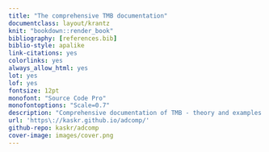 ```yaml
---
title: "The comprehensive TMB documentation"
documentclass: layout/krantz
knit: "bookdown::render_book"
bibliography: [references.bib]
biblio-style: apalike
link-citations: yes
colorlinks: yes
always_allow_html: yes
lot: yes
lof: yes
fontsize: 12pt
monofont: "Source Code Pro"
monofontoptions: "Scale=0.7"
description: "Comprehensive documentation of TMB - theory and examples."
url: 'https\://kaskr.github.io/adcomp/'
github-repo: kaskr/adcomp
cover-image: images/cover.png
---
```

